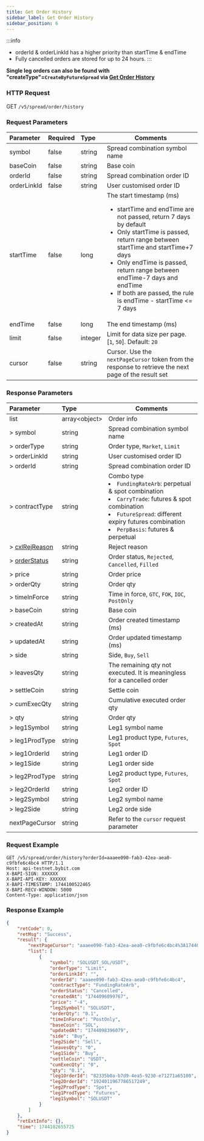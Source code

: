 ```yaml
---
title: Get Order History
sidebar_label: Get Order History
sidebar_position: 6
---
```

:::info
* orderId & orderLinkId has a higher priority than startTime & endTime
* Fully cancelled orders are stored for up to 24 hours.
:::

**Single leg orders can also be found with "createType"=`CreateByFutureSpread`  via [Get Order History](../../order/order-list)**

### HTTP Request
GET `/v5/spread/order/history`

### Request Parameters
| Parameter | Required | Type | Comments|
|:----- |:-------|:-----|------ |
|symbol |false |string |Spread combination symbol name|
|baseCoin |false |string |Base coin|
|orderId |false |string |Spread combination order ID |
|orderLinkId |false |string |User customised order ID |
|startTime |false |long |The start timestamp (ms)<ul><li>startTime and endTime are not passed, return 7 days by default</li><li>Only startTime is passed, return range between startTime and startTime+7 days</li><li>Only endTime is passed, return range between endTime-7 days and endTime</li><li>If both are passed, the rule is endTime - startTime <= 7 days</li></ul>|
|endTime |false |long |The end timestamp (ms)|
|limit |false |integer |Limit for data size per page. [`1`, `50`]. Default: `20`|
|cursor |false |string |Cursor. Use the `nextPageCursor` token from the response to retrieve the next page of the result set|

### Response Parameters
| Parameter | Type | Comments|
|:----- |:-----|----- |
|list|array&lt;object&gt; |Order info |
|> symbol|string | Spread combination symbol name |
|> orderType|string |Order type, `Market`, `Limit`  |
|> orderLinkId|string |User customised order ID  |
|> orderId|string |Spread combination order ID  |
|> contractType|string |Combo type <li>`FundingRateArb`: perpetual & spot combination</li><li>`CarryTrade`: futures & spot combination</li><li>`FutureSpread`: different expiry futures combination</li><li>`PerpBasis`: futures & perpetual</li> |
|> [cxlRejReason](../../enum#rejectreason)|string |Reject reason |
|> [orderStatus](../../enum#orderstatus)|string |Order status, `Rejected`, `Cancelled`, `Filled`|
|> price|string |Order price |
|> orderQty|string |Order qty |
|> timeInForce|string |Time in force, `GTC`, `FOK`, `IOC`, `PostOnly`  |
|> baseCoin|string |Base coin |
|> createdAt|string |Order created timestamp (ms) |
|> updatedAt|string |Order updated timestamp (ms) |
|> side|string |Side, `Buy`, `Sell` |
|> leavesQty|string |The remaining qty not executed. It is meaningless for a cancelled order|
|> settleCoin|string |Settle coin |
|> cumExecQty|string |Cumulative executed order qty |
|> qty|string |Order qty |
|> leg1Symbol|string |Leg1 symbol name |
|> leg1ProdType|string |Leg1 product type, `Futures`, `Spot`|
|> leg1OrderId|string |Leg1 order ID |
|> leg1Side|string |Leg1 order side |
|> leg2ProdType|string |Leg2 product type, `Futures`, `Spot` |
|> leg2OrderId|string |Leg2 order ID |
|> leg2Symbol|string |Leg2 symbol name |
|> leg2Side|string |Leg2 orde side |
|nextPageCursor |string |Refer to the `cursor` request parameter |

### Request Example

```http
GET /v5/spread/order/history?orderId=aaaee090-fab3-42ea-aea0-c9fbfe6c4bc4 HTTP/1.1
Host: api-testnet.bybit.com
X-BAPI-SIGN: XXXXXX
X-BAPI-API-KEY: XXXXXX
X-BAPI-TIMESTAMP: 1744100522465
X-BAPI-RECV-WINDOW: 5000
Content-Type: application/json
```

### Response Example
```json
{
    "retCode": 0,
    "retMsg": "Success",
    "result": {
        "nextPageCursor": "aaaee090-fab3-42ea-aea0-c9fbfe6c4bc4%3A1744096099767%2Caaaee090-fab3-42ea-aea0-c9fbfe6c4bc4%3A1744096099767",
        "list": [
            {
                "symbol": "SOLUSDT_SOL/USDT",
                "orderType": "Limit",
                "orderLinkId": "",
                "orderId": "aaaee090-fab3-42ea-aea0-c9fbfe6c4bc4",
                "contractType": "FundingRateArb",
                "orderStatus": "Cancelled",
                "createdAt": "1744096099767",
                "price": "-4",
                "leg2Symbol": "SOLUSDT",
                "orderQty": "0.1",
                "timeInForce": "PostOnly",
                "baseCoin": "SOL",
                "updatedAt": "1744098396079",
                "side": "Buy",
                "leg2Side": "Sell",
                "leavesQty": "0",
                "leg1Side": "Buy",
                "settleCoin": "USDT",
                "cumExecQty": "0",
                "qty": "0.1",
                "leg1OrderId": "82335b0a-b7d9-4ea5-9230-e71271a65100",
                "leg2OrderId": "1924011967786517249",
                "leg2ProdType": "Spot",
                "leg1ProdType": "Futures",
                "leg1Symbol": "SOLUSDT"
            }
        ]
    },
    "retExtInfo": {},
    "time": 1744102655725
}
```
